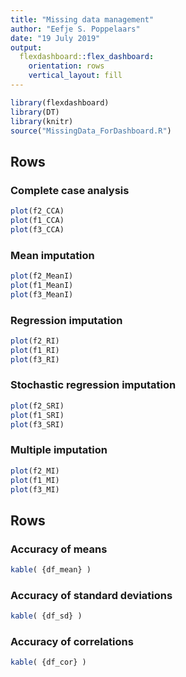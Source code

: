 ---
title: "Missing data management"
author: "Eefje S. Poppelaars"
date: "19 July 2019"
output:
  flexdashboard::flex_dashboard:
    orientation: rows
    vertical_layout: fill
---

```{r setup, include=FALSE}
library(flexdashboard)
library(DT)
library(knitr)
source("MissingData_ForDashboard.R")
```


Rows {.tabset .tabset-fade data-height=750}
-----------------------------------------------------------------------

### Complete case analysis

```{r CCA , fig.width = 3.6, fig.height = 3.4, dpi = 125}
plot(f2_CCA)
plot(f1_CCA)
plot(f3_CCA)
```

### Mean imputation

```{r MeanI, fig.width = 3.6, fig.height = 3.4, dpi = 125}
plot(f2_MeanI)
plot(f1_MeanI)
plot(f3_MeanI)
```

### Regression imputation

```{r RI, fig.width = 3.6, fig.height = 3.4, dpi = 125}
plot(f2_RI)
plot(f1_RI)
plot(f3_RI)
```

### Stochastic regression imputation

```{r SRI, fig.width = 3.6, fig.height = 3.4, dpi = 125}
plot(f2_SRI)
plot(f1_SRI)
plot(f3_SRI)
```

### Multiple imputation

```{r MI, fig.width = 3.6, fig.height = 3.4, dpi = 125}
plot(f2_MI)
plot(f1_MI)
plot(f3_MI)
```


Rows {.tabset .tabset-fade data-height=250}
-----------------------------------------------------------------------

### Accuracy of means

```{r Winner_mean }
kable( {df_mean} )
```

### Accuracy of standard deviations

```{r Winner_sd }
kable( {df_sd} )
```

### Accuracy of correlations

```{r Winner_corr }
kable( {df_cor} )
```
